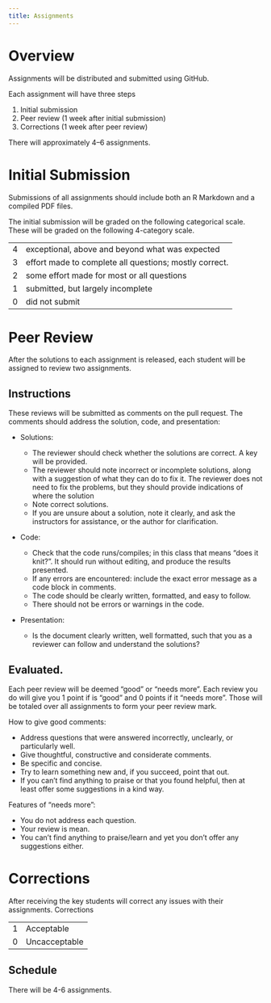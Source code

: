 ```yaml
---
title: Assignments
---
```


# Overview

Assignments will be distributed and submitted using GitHub.

Each assignment will have three steps

1. Initial submission
2. Peer review (1 week after initial submission)
3. Corrections (1 week after peer review)

There will approximately 4--6 assignments. 


# Initial Submission

Submissions of all assignments should include both an R Markdown and a compiled PDF files.


The initial submission will be graded on the following categorical scale.
These will be graded on the following 4-category scale.

--- ------------------------------------------------------
4   exceptional, above and beyond what was expected
3   effort made to complete all questions; mostly correct.
2   some effort made for most or all questions
1   submitted, but largely incomplete
0   did not submit 
--- -------------------------------------------------------

# Peer Review

After the solutions to each assignment is released, each student will be assigned to review two assignments.

## Instructions

These reviews will be submitted as comments on the pull request.
The comments should address the solution, code, and presentation:

- Solutions:

    - The reviewer should check whether the solutions are correct. A key will be provided.
    - The reviewer should note incorrect or incomplete solutions, along with a suggestion of what they can do to fix it. The reviewer does not need to fix the problems, but they should provide indications of where the solution
    - Note correct solutions.
    - If you are unsure about a solution, note it clearly, and ask the instructors for assistance, or the author for clarification.

- Code:

    - Check that the code runs/compiles; in this class that means "does it knit?". It should run without editing, and produce the results
      presented.
    - If any errors are encountered: include the exact error message as a code block in comments.
    - The code should be clearly written, formatted, and easy to follow.
    - There should not be errors or warnings in the code.

- Presentation:

    - Is the document clearly written, well formatted, such that you as a reviewer can follow and understand the solutions?


## Evaluated.

Each peer review will be deemed “good” or “needs more”.
Each review you do will give you 1 point if is "good" and 0 points if it "needs more".
Those will be totaled over all assignments to form your peer review mark.

How to give good comments:

- Address questions that were answered incorrectly, unclearly, or particularly well.
- Give thoughtful, constructive and considerate comments.
- Be specific and concise.
- Try to learn something new and, if you succeed, point that out.
- If you can’t find anything to praise or that you found helpful, then at least offer some suggestions in a kind way.

Features of "needs more":

- You do not address each question.
- Your review is mean.
- You can’t find anything to praise/learn and yet you don’t offer any suggestions either.

# Corrections

After receiving the key students will correct any issues with their
assignments. Corrections 

--- ----------------------------------
1   Acceptable
0   Uncacceptable
--- ----------------------------------


[^peer-review]: Much of the section on suggestions for peer grading is derived from [Stat 545 Peer Review Guidelines](http://stat545.com/peer-review02_peer-evaluation-guidelines.html),
licensed under the [CC BY-NC 3.0](https://creativecommons.org/licenses/by-nc/3.0/)

## Schedule

There will be 4-6 assignments.
